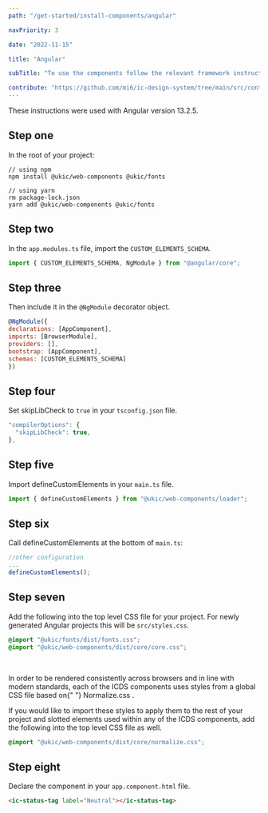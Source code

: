 ```yaml
---
path: "/get-started/install-components/angular"

navPriority: 3

date: "2022-11-15"

title: "Angular"

subTitle: "To use the components follow the relevant framework instructions."

contribute: "https://github.com/mi6/ic-design-system/tree/main/src/content/structured/get-started/angular.mdx"
---
```


These instructions were used with Angular version 13.2.5.

## Step one

In the root of your project:

```shell
// using npm
npm install @ukic/web-components @ukic/fonts

// using yarn
rm package-lock.json
yarn add @ukic/web-components @ukic/fonts
```

## Step two

In the `app.modules.ts` file, import the `CUSTOM_ELEMENTS_SCHEMA`.

```jsx
import { CUSTOM_ELEMENTS_SCHEMA, NgModule } from "@angular/core";
```

## Step three

Then include it in the `@NgModule` decorator object.

```jsx
@NgModule({
declarations: [AppComponent],
imports: [BrowserModule],
providers: [],
bootstrap: [AppComponent],
schemas: [CUSTOM_ELEMENTS_SCHEMA]
})
```

## Step four

Set skipLibCheck to `true` in your `tsconfig.json` file.

```jsx
"compilerOptions": {
  "skipLibCheck": true,
},
```

## Step five

Import defineCustomElements in your `main.ts` file.

```jsx
import { defineCustomElements } from "@ukic/web-components/loader";
```

## Step six

Call defineCustomElements at the bottom of `main.ts`:

```jsx
//other configuration
...
defineCustomElements();
```

## Step seven

Add the following into the top level CSS file for your project. For newly generated Angular projects this will be `src/styles.css`.

```css
@import "@ukic/fonts/dist/fonts.css";
@import "@ukic/web-components/dist/core/core.css";
```

<br />

<p>
  In order to be rendered consistently across browsers and in line with modern
  standards, each of the ICDS components uses styles from a global CSS file
  based on{" "}
  <ic-link
    target="_blank"
    href="https://necolas.github.io/normalize.css/"
    rel="noreferer noopener nofollow"
  >
    Normalize.css
  </ic-link>
  .
</p>

If you would like to import these styles to apply them to the rest of your project and slotted elements used within any of the ICDS components, add the following into the top level CSS file as well.

```css
@import "@ukic/web-components/dist/core/normalize.css";
```

## Step eight

Declare the component in your `app.component.html` file.

```html
<ic-status-tag label="Neutral"></ic-status-tag>
```
